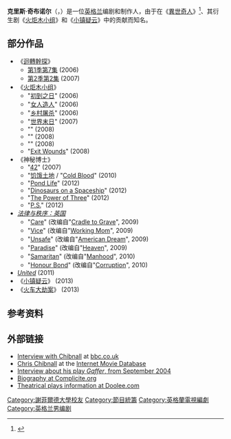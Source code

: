 {{noteTA
|G1=Show
|G2=TV
}}'''克里斯·奇布诺尔'''（{{lang-en|Chris Chibnall}}，{{bd|1970年|3月21日}}）是一位[[英格兰|英格兰]]编剧和制作人，由于在《[[異世奇人|異世奇人]]》<ref>{{cite news |url=http://news.bbc.co.uk/1/hi/wales/6604115.stm |title=UK | Wales | Dr Who sweeps Bafta Cymru board |publisher=BBC News |date=2007-04-28 |accessdate=2010-04-21 |archive-date=2007-10-02 |archive-url=https://web.archive.org/web/20071002074313/http://news.bbc.co.uk/1/hi/wales/6604115.stm |dead-url=no }}</ref>、其衍生剧《[[火炬木小组|火炬木小组]]》和《[[小镇疑云|小镇疑云]]》中的贡献而知名。

==部分作品==

*《[[迴轉幹探|迴轉幹探]]》
**[[Series_1:_Episode_7_(Life_on_Mars)|第1季第7集]] (2006)
**[[Series_2:_Episode_2_(Life_on_Mars)|第2季第2集]] (2007)
*《[[火炬木小组|火炬木小组]]》
**"[[初到之日|初到之日]]" (2006)
**"[[女人造人|女人造人]]" (2006)
**"[[乡村屠杀|乡村屠杀]]" (2006)
**"[[世界末日_(火炬木小组)|世界末日]]" (2007)
**"{{tsl|en|Kiss Kiss, Bang Bang (Torchwood)|杰克归来 (火炬木)|杰克归来}}" (2008)
**"{{tsl|en|Adrift (Torchwood)|排除万难 (火炬木)|排除万难}}" (2008)
**"{{tsl|en|Fragments (Torchwood)|片段 (火炬木)|片段}}" (2008)
**"[[Exit_Wounds_(Torchwood)|Exit Wounds]]" (2008)
*《神秘博士》
**"[[42_(异世奇人)|42]]" (2007)
**"[[饥饿土地|饥饿土地]] / "[[Cold_Blood_(Doctor_Who)|Cold Blood]]" (2010)
**"[[Pond_Life_(Doctor_Who)|Pond Life]]" (2012)
**"[[Dinosaurs_on_a_Spaceship|Dinosaurs on a Spaceship]]" (2012)
**"[[The_Power_of_Three_(Doctor_Who)|The Power of Three]]" (2012)
**"[[P.S._(Doctor_Who)|P.S.]]" (2012)
*''[[Law_&_Order:_UK|法律与秩序：英国]]''
**"[[Care_(Law_&_Order:_UK)|Care]]" (改编自"[[List_of_Law_&_Order_episodes_(season_2)|Cradle to Grave]]", 2009)
**"[[Law_&_Order:_UK#Episode_list|Vice]]" (改编自"[[List_of_Law_&_Order_episodes_(season_7)|Working Mom]]", 2009)
**"[[Law_&_Order:_UK#Episode_list|Unsafe]]" (改编自"[[List_of_Law_&_Order_episodes_(season_4)|American Dream]]", 2009)
**"[[Law_&_Order:_UK#Episode_list|Paradise]]" (改编自"[[List_of_Law_&_Order_episodes_(season_2)|Heaven]]", 2009)
**"[[Law_&_Order:_UK#Episode_List|Samaritan]]" (改编自"[[List_of_Law_&_Order_episodes_(season_3)|Manhood]]", 2010)
**"[[Law_&_Order:_UK#Episode_List|Honour Bond]]" (改编自"[[List_of_Law_&_Order_episodes_(season_7)|Corruption]]", 2010)
*''[[United_(TV_drama)|United]]'' (2011)
*《[[小镇疑云|小镇疑云]]》 (2013)
*《[[火车大劫案|火车大劫案]]》 (2013)

==参考资料==
<references/>
==外部链接==
*[http://www.bbc.co.uk/drama/bornandbred/chris_chibnall_interview.shtml Interview with Chibnall] {{Wayback|url=http://www.bbc.co.uk/drama/bornandbred/chris_chibnall_interview.shtml |date=20070213070915 }} at [[bbc.co.uk|bbc.co.uk]]
*[http://www.imdb.com/name/nm1163823/ Chris Chibnall] {{Wayback|url=http://www.imdb.com/name/nm1163823/ |date=20201020212920 }} at the [[Internet_Movie_Database|Internet Movie Database]]
*[http://rainbownetwork.com/Culture/detail.asp?iData=21740&iCat=14&iChannel=15&nChannel=Culture Interview about his play ''Gaffer'', from September 2004]{{Wayback|url=http://rainbownetwork.com/Culture/detail.asp?iData=21740&iCat=14&iChannel=15&nChannel=Culture |date=20070930181416 }}
*[https://web.archive.org/web/20070927230039/http://www.complicite.org/about/whoswho.html?view=roles&type=admin&id=206 Biography at Complicite.org]
*[https://web.archive.org/web/20050211084644/http://www.doollee.com/PlaywrightsC/ChibnallChris.htm Theatrical plays information at Doolee.com]

{{DEFAULTSORT:Chibnall, Chris}}
[[Category:謝菲爾德大學校友|Category:謝菲爾德大學校友]]
[[Category:節目統籌|Category:節目統籌]]
[[Category:英格蘭電視編劇|Category:英格蘭電視編劇]]
[[Category:英格兰男编剧|Category:英格兰男编剧]]